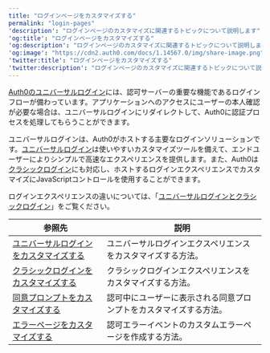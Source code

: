 ---
title: "ログインページをカスタマイズする"
permalink: "login-pages"
'description': "ログインページのカスタマイズに関連するトピックについて説明します"
'og:title': "ログインページをカスタマイズする"
'og:description': "ログインページのカスタマイズに関連するトピックについて説明します"
'og:image': "https://cdn2.auth0.com/docs/1.14567.0/img/share-image.png"
'twitter:title': "ログインページをカスタマイズする"
'twitter:description': "ログインページのカスタマイズに関連するトピックについて説明します"
---

[Auth0のユニバーサルログイン](/ja-jp/authenticate/login/auth0-universal-login)には、認可サーバーの重要な機能であるログインフローが備わっています。アプリケーションへのアクセスにユーザーの本人確認が必要な場合は、ユニバーサルログインにリダイレクトして、Auth0に認証プロセスを処理してもらうことができます。

ユニバーサルログインは、Auth0がホストする主要なログインソリューションです。[ユニバーサルログイン](/ja-jp/authenticate/login/auth0-universal-login/universal-login-vs-classic-login/universal-experience)は使いやすいカスタマイズツールを備えて、エンドユーザーによりシンプルで高速なエクスペリエンスを提供します。また、Auth0は[クラシックログイン](/ja-jp/authenticate/login/auth0-universal-login/universal-login-vs-classic-login/classic-experience)にも対応し、ホストするログインエクスペリエンスでカスタマイズにJavaScriptコントロールを使用することができます。

ログインエクスペリエンスの違いについては、「[ユニバーサルログインとクラシックログイン](/ja-jp/authenticate/login/auth0-universal-login/universal-login-vs-classic-login)」をご覧ください。

<table class="table"><thead>
<tr>
<th><b>参照先</b></th>
<th><b>説明</b></th>
</tr>
</thead>
<tbody>
<tr>
<td><a href="/ja-jp/customize/login-pages/universal-login">ユニバーサルログインをカスタマイズする</a></td>
<td>ユニバーサルログインエクスペリエンスをカスタマイズする方法。</td>
</tr>
<tr>
<td><a href="/ja-jp/customize/login-pages/classic-login">クラシックログインをカスタマイズする</a></td>
<td>クラシックログインエクスペリエンスをカスタマイズする方法。</td>
</tr>
<tr>
<td><a href="/ja-jp/customize/login-pages/customize-consent-prompts">同意プロンプトをカスタマイズする</a></td>
<td>認可中にユーザーに表示される同意プロンプトをカスタマイズする方法。</td>
</tr>
<tr>
<td><a href="/ja-jp/customize/login-pages/custom-error-pages">エラーページをカスタマイズする</a></td>
<td>認可エラーイベントのカスタムエラーページを作成する方法。</td>
</tr>
</tbody>
</table>